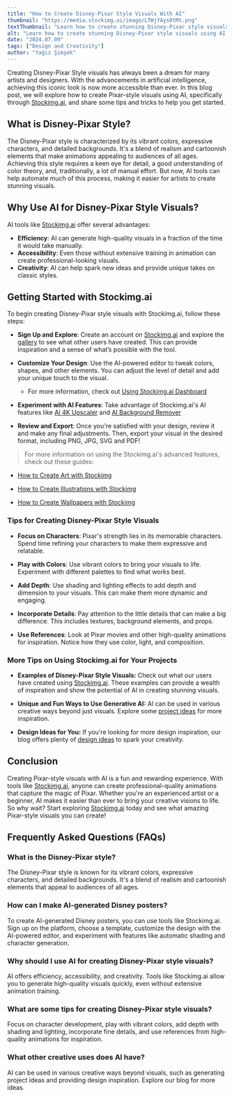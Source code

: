 ```yaml
---
title: "How to Create Disney-Pixar Style Visuals With AI"
thumbnail: "https://media.stockimg.ai/image/LTWjYAys0tMt.png"
textThumbnail: "Learn how to create stunning Disney-Pixar style visuals using AI with Stockimg.ai. Discover tips, tricks, and step-by-step guides to bring your artistic visions to life effortlessly."
alt: "Learn how to create stunning Disney-Pixar style visuals using AI with Stockimg.ai. Discover tips, tricks, and step-by-step guides to bring your artistic visions to life effortlessly."
date: "2024.07.09"
tags: ["Design and Creativity"]
author: "Yağız Şimşek"
---
```


<CustomImage
    src="https://media.stockimg.ai/image/LTWjYAys0tMt.png"
    alt="elsa as darth vader"
/>

Creating Disney-Pixar Style visuals has always been a dream for many artists and designers. With the advancements in artificial intelligence, achieving this iconic look is now more accessible than ever. In this blog post, we will explore how to create Pixar-style visuals using AI, specifically through [Stockimg.ai](https://stockimg.ai), and share some tips and tricks to help you get started.

## What is Disney-Pixar Style?

<CustomImage
    src="https://media.stockimg.ai/image/HbxLpeKSuji0.png"
    alt="a cute princess"
/>

The Disney-Pixar style is characterized by its vibrant colors, expressive characters, and detailed backgrounds. It's a blend of realism and cartoonish elements that make animations appealing to audiences of all ages. Achieving this style requires a keen eye for detail, a good understanding of color theory, and, traditionally, a lot of manual effort. But now, AI tools can help automate much of this process, making it easier for artists to create stunning visuals.

## Why Use AI for Disney-Pixar Style Visuals?

<CustomImage
    src="https://media.stockimg.ai/image/2_VL_F8Tw1CH.png"
    alt="disney-pixar style teacher"
/>

AI tools like [Stockimg.ai](https://stockimg.ai) offer several advantages:

- **Efficiency**: AI can generate high-quality visuals in a fraction of the time it would take manually.
- **Accessibility**: Even those without extensive training in animation can create professional-looking visuals.
- **Creativity**: AI can help spark new ideas and provide unique takes on classic styles.

## Getting Started with Stockimg.ai

<CustomImage
    src="https://media.stockimg.ai/image/B24kYoFWheuj.png"
    alt="cute boy"
/>

To begin creating Disney-Pixar style visuals with Stockimg.ai, follow these steps:

- **Sign Up and Explore**: Create an account on [Stockimg.ai](https://stockimg.ai) and explore the [gallery](https://stockimg.ai/gallery?search=disney) to see what other users have created. This can provide inspiration and a sense of what’s possible with the tool.

- **Customize Your Design**: Use the AI-powered editor to tweak colors, shapes, and other elements. You can adjust the level of detail and add your unique touch to the visual.
    - For more information, check out [Using Stockimg.ai Dashboard](https://stockimg.ai/blog/guide/stockimg-dashboard-guide)

- **Experiment with AI Features**: Take advantage of Stockimg.ai's AI features like [AI 4K Upscaler](https://stockimg.ai/blog/ai-and-technology/introducing-stockimg-ai-4k-upscaler) and [AI Background Remover](https://stockimg.ai/blog/ai-and-technology/introducing-stockimg-ai-background-remover)

- **Review and Export**: Once you're satisfied with your design, review it and make any final adjustments. Then, export your visual in the desired format, including PNG, JPG, SVG and PDF!

> For more information on using the Stockimg.ai's advanced features, check out these guides:

- [How to Create Art with Stockimg](https://stockimg.ai/blog/guide/how-to-create-art-with-stockimg)

- [How to Create Illustrations with Stockimg](https://stockimg.ai/blog/guide/how-to-create-illustrations-with-stockimg)

- [How to Create Wallpapers with Stockimg](https://stockimg.ai/blog/guide/how-to-create-wallpapers-with-stockimg)

### Tips for Creating Disney-Pixar Style Visuals

<CustomImage
    src="https://media.stockimg.ai/image/pbCRVm-An6rb.png"
    alt="disney trip vector with disney ears"
/>

- **Focus on Characters**: Pixar's strength lies in its memorable characters. Spend time refining your characters to make them expressive and relatable.

- **Play with Colors**: Use vibrant colors to bring your visuals to life. Experiment with different palettes to find what works best.

- **Add Depth**: Use shading and lighting effects to add depth and dimension to your visuals. This can make them more dynamic and engaging.

- **Incorporate Details**: Pay attention to the little details that can make a big difference. This includes textures, background elements, and props.

- **Use References**: Look at Pixar movies and other high-quality animations for inspiration. Notice how they use color, light, and composition.

### More Tips on Using Stockimg.ai for Your Projects

- **Examples of Disney-Pixar Style Visuals:** Check out what our users have created using [Stockimg.ai](https://stockimg.ai/gallery?search=pixar). These examples can provide a wealth of inspiration and show the potential of AI in creating stunning visuals.

- **Unique and Fun Ways to Use Generative AI:** AI can be used in various creative ways beyond just visuals. Explore some [project ideas](https://stockimg.ai/blog/project-ideas) for more inspiration.

- **Design Ideas for You:** If you're looking for more design inspiration, our blog offers plenty of [design ideas](https://stockimg.ai/blog/design-and-creativity) to spark your creativity.

## Conclusion

Creating Pixar-style visuals with AI is a fun and rewarding experience. With tools like [Stockimg.ai](https://stockimg.ai), anyone can create professional-quality animations that capture the magic of Pixar. Whether you're an experienced artist or a beginner, AI makes it easier than ever to bring your creative visions to life. So why wait? Start exploring [Stockimg.ai](https://stockimg.ai) today and see what amazing Pixar-style visuals you can create!

## Frequently Asked Questions (FAQs)

### What is the Disney-Pixar style?

The Disney-Pixar style is known for its vibrant colors, expressive characters, and detailed backgrounds. It's a blend of realism and cartoonish elements that appeal to audiences of all ages.

### How can I make AI-generated Disney posters?

To create AI-generated Disney posters, you can use tools like Stockimg.ai. Sign up on the platform, choose a template, customize the design with the AI-powered editor, and experiment with features like automatic shading and character generation.

### Why should I use AI for creating Disney-Pixar style visuals?

AI offers efficiency, accessibility, and creativity. Tools like Stockimg.ai allow you to generate high-quality visuals quickly, even without extensive animation training.

### What are some tips for creating Disney-Pixar style visuals?

Focus on character development, play with vibrant colors, add depth with shading and lighting, incorporate fine details, and use references from high-quality animations for inspiration.

### What other creative uses does AI have?

AI can be used in various creative ways beyond visuals, such as generating project ideas and providing design inspiration. Explore our blog for more ideas.